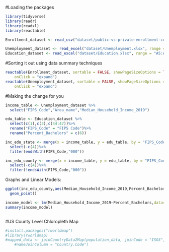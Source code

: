 #Loading the packages
```r
library(tidyverse)
library(readr)
library(readxl)
library(reactable)
```

```r
Enrollment_dataset <- read_csv("dataset/public-vs-private-enrollment-county-2019.csv") 
```

```r

Unemployment_dataset <- read_excel("dataset/Unemployment.xlsx", range = "A5:CN3201")
Education_dataset <- read_excel("dataset/Education.xlsx", range = "A5:AU3209")
```

#Sorting it out using data summary techniques

```r


reactable(Enrollment_dataset, sortable = FALSE, showPageSizeOptions = TRUE, 
    onClick = "expand")
reactable(Unemployment_dataset, sortable = FALSE, showPageSizeOptions = TRUE, 
    onClick = "expand")
```
#Making the change for you

```r
income_table <- Unemployment_dataset %>%
  select("FIPS_Code","Area_name","Median_Household_Income_2019")
```

```r
edu_table <- Education_dataset %>%
  select(c(1),c(3),c(44:47))%>%
  rename("FIPS_Code" = "FIPS Code")%>%
  rename("Percent_Bachelors" = c(6))
```

```r
inc_edu_state <- merge(x = income_table, y = edu_table, by = "FIPS_Code")%>%
  select(-c(4))%>%
  filter(endsWith(FIPS_Code,"000"))

inc_edu_county <- merge(x = income_table, y = edu_table, by = "FIPS_Code")%>%
  select(-c(4))%>%
  filter(!endsWith(FIPS_Code,"000"))
```

Graphs and Linear Models:

```r
ggplot(inc_edu_county,aes(Median_Household_Income_2019,Percent_Bachelors))+
  geom_point()

income_model <- lm(Median_Household_Income_2019~Percent_Bachelors,data=inc_edu_county)
summary(income_model)
```

```r

```

#US County Level Chloropleth Map
```r
#install.packages("rworldmap")
#library(rworldmap)
#mapped_data <- joinCountryData2Map(population_data, joinCode = "ISO3", 
    #nameJoinColumn = "Country.Code")
```

